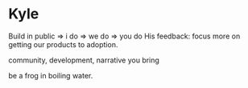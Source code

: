 # Kyle

Build in public => i do => we do => you do
His feedback: focus more on getting our products to adoption.


community, development, narrative you bring

be a frog in boiling water.


